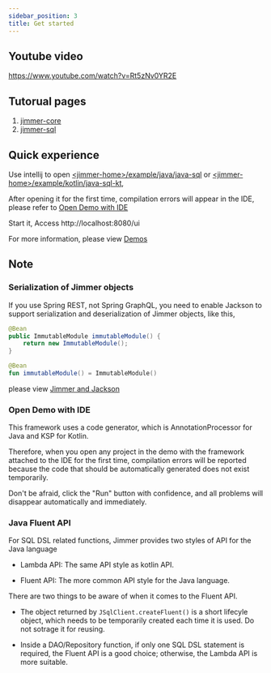 ```yaml
---
sidebar_position: 3
title: Get started
---
```



## Youtube video

https://www.youtube.com/watch?v=Rt5zNv0YR2E

## Tutorual pages

1. [jimmer-core](./jimmer-core/usage.mdx)
2. [jimmer-sql](./jimmer-sql/usage.mdx)

## Quick experience

Use intellij to open [&lt;jimmer-home&gt;/example/java/java-sql](https://github.com/babyfish-ct/jimmer/tree/main/example/java/jimmer-sql/) or [&lt;jimmer-home&gt;/example/kotlin/java-sql-kt](https://github.com/babyfish-ct/jimmer/tree/main/example/kotlin/jimmer-sql-kt/), 

After opening it for the first time, compilation errors will appear in the IDE, please refer to [Open Demo with IDE](#open-demo-with-ide)

Start it, Access http://localhost:8080/ui

For more information, please view [Demos](./demo)

## Note 

### Serialization of Jimmer objects

If you use Spring REST, not Spring GraphQL, you need to enable Jackson to support serialization and deserialization of Jimmer objects, like this, 

<Tabs groupId="buildScript">
<TabItem value="java" label="Java">

```java
@Bean
public ImmutableModule immutableModule() {
    return new ImmutableModule();
}
```
</TabItem>

<TabItem value="kotlin" label="Kotin">

```kotlin
@Bean
fun immutableModule() = ImmutableModule()
```

</TabItem>
</Tabs>

please view [Jimmer and Jackson](jimmer-core/dynamic/#jimmer-and-jackson)

### Open Demo with IDE

This framework uses a code generator, which is AnnotationProcessor for Java and KSP for Kotlin.

Therefore, when you open any project in the demo with the framework attached to the IDE for the first time, compilation errors will be reported because the code that should be automatically generated does not exist temporarily.

Don't be afraid, click the "Run" button with confidence, and all problems will disappear automatically and immediately.

### Java Fluent API

For SQL DSL related functions, Jimmer provides two styles of API for the Java language

- Lambda API: The same API style as kotlin API.

- Fluent API: The more common API style for the Java language.

There are two things to be aware of when it comes to the Fluent API.

- The object returned by `JSqlClient.createFluent()` is a short lifecyle object, which needs to be temporarily created each time it is used. Do not sotrage it for reusing.

- Inside a DAO/Repository function, if only one SQL DSL statement is required, the Fluent API is a good choice; otherwise, the Lambda API is more suitable.
